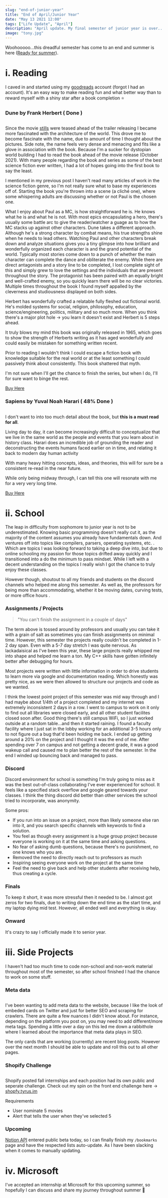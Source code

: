 ```yaml
---
slug: "end-of-junior-year"
title: "End of April/Junior Year"
date: "May 13 2021 12:00"
tags: ["Life Update", "April"]
description: "April update. My final semester of junior year is over... more book reviews and small changes across the website."
image: "tony.jpg"
---
```

Woohooooo...this dreadful semester has come to an end and summer is here ([Ready for summer](https://open.spotify.com/track/3uwDoSjDd5HoLZgEFgxPEF?si=a5a163788d2f45f5)).

# i. Reading

I caved in and started using my [goodreads](https://www.goodreads.com/haustle) account (forgot I had an account). It's an easy way to make reading fun and what better way than to reward myself with a shiny star after a book completion ⭐️

### Dune by Frank Herbert ( Done )

<IMG url="/dune.png" caption="Shared image from the set of `Dune`"/>


Since the movie [stills](https://www.vanityfair.com/hollywood/2020/04/behold-dune-an-exclusive-look-at-timothee-chalamet-zendaya-oscar-isaac) were teased ahead of the trailer releasing I became more fascinated with the architecture of the world. This drove me to become fascinate with the name, due to amount of time I thought about the pictures. Side note, the name feels very dense and menacing and fits like a glove in association with the book. Because I'm a sucker for dystopian world building I had to read the book ahead of the movie release (October 2021). With many people regarding the book and series as some of the best science fiction ever written, I had a lot of hopes going into the first book to say the least.

I mentioned in my previous post I haven't read many articles of work in the science fiction genre, so I'm not really sure what to base my experiences off of. Starting the book you're thrown into a scene (a cliché one), where some whispering adults are discussing whether or not Paul is the chosen one.

What I enjoy about Paul as a MC, is how straightforward he is. He knows what he is and what he is not. With most epics encapsulating a hero, there's usually some battle arc to give the reader/watcher a guage as to how the MC stacks up against other characters. Dune takes a different approach. Although he's a strong character by combat means, his true strengths shine when he needs to lead others. Watching Paul and other characters break down and analyze situations gives you a tiny glimpse into how brilliant and wonderfully organized each character is and the grand potential of the world. Typically most stories come down to a punch of whether the main character can complete the dance and obliterate the enemy. While there are direct antagonists and a story line to be completed, I lost complete sight of this and simply grew to love the settings and the individuals that are present throughout the story. The protagonist has been paired with an equally bright and well-crafted enemy, so you quickly learn there will be no clear victories. Multiple times throughout the book I found myself appalled by the cleverness and studiousness displayed on both sides.

Herbert has wonderfully crafted a relatable fully fleshed out fictional world. He's molded systems for social, religion, philosophy, education, science/engineering, politics, military and so much more. When you think there's a major plot hole → you learn it doesn't exist and Herbert is 5 steps ahead.

It truly blows my mind this book was originally released in 1965, which goes to show the strength of Herberts writing as it has aged wonderfully and could easily be mistaken for something written recent.

Prior to reading I wouldn't think I could escape a fiction book with knowledge suitable for the real world or at the least something I could passively think about consistently. This book shattered that myth.

I'm not sure when I'll get the chance to finish the series, but when I do, I'll for sure want to binge the rest.

[Buy Here](https://www.amazon.com/Dune-Chronicles-Book-1/dp/0441013597/ref=sr_1_2?crid=30W3D1WF9I0QD&dchild=1&keywords=dune&qid=1620934438&sprefix=dune%2Caps%2C252&sr=8-2)

### Sapiens by Yuval Noah Harari ( 48% Done )

<IMG url="/huntergather.png" shadow={false}/>


I don't want to into too much detail about the book, but **this is a must read for all**. 

Living day to day, it can become increasingly difficult to conceptualize that we live in the same world as the people and events that you learn about in history class. Harari does an incredible job of grounding the reader and deconstructing the events humans faced earlier on in time, and relating it back to modern day human activity

With many heavy hitting concepts, ideas, and theories, this will for sure be a consistent re-read in the near future.

While only being midway through, I can tell this one will resonate with me for a very very long time.

[Buy Here](https://www.amazon.com/Sapiens-Humankind-Yuval-Noah-Harari/dp/0062316117/ref=sr_1_1?dchild=1&keywords=sapiens&qid=1620937094&sr=8-1)


# ii. School

The leap in difficulty from sophomore to junior year is not to be underestimated. Knowing basic programming doesn't really cut it, as the majority of the content assumes you already have fundamentals down. And ventures off into topics like compilers, parsers, operating systems, etc. . Which are topics I was looking forward to taking a deep dive into, but due to online schooling my passion for those topics drifted away quickly and I transitioned into a do the minimum to pass mindset. While I left with a decent understanding on the topics I really wish I got the chance to truly enjoy these classes.

However though, shoutout to all my friends and students on the discord channels who helped me along this semester.  As well as, the professors for being more than accommodating, whether it be moving dates, curving tests, or more office hours .

### Assignments / Projects

> "You can't finish the assignment in a couple of days"

The term above is tossed around by professors and usually you can take it with a grain of salt as sometimes you can finish assignments on minimal time. However, this semester the projects really couldn't be completed in 1-2 day span. Even with a 5-7 day stretch I was quite nervous. As lackadaisical as I've been this year, these large projects really whipped me into shape and helped me learn a ton. My C++ skills have gotten infinitely better after debugging for hours.

Most projects were written with little information in order to drive students to learn more via google and documentation reading. Which honestly was pretty nice, as we were then allowed to structure our projects and code as we wanted.

I think the lowest point project of this semester was mid way through and I had maybe about 1/4th of a project completed and my internet was extremely inconsistent 2 days in a row. I went to campus to work on it only to find out all libraries were closed early, and all other student facilites closed soon after. Good thing there's still campus WiFi, so I just worked outside at a random table...and then it started raining. I found a faculty facility where I just sat in the lobby working for an additional 3-5 hours only to not figure out a bug that'd been holding me back. I ended up getting around a 20% on the project and I thought it was the end of me. After spending over 7 on campus and not getting a decent grade, it was a good wakeup call and caused me to plan better the rest of the semester. In the end I winded up bouncing back and managed to pass.

### Discord

Discord environment for school is something I'm truly going to miss as it was the best out-of-class collaborating I've ever experienced for school. It feels like a specified stack overflow and google geared towards your classes. I think the thing discord did better than other services the school tried to incorporate, was anonymity.

Some pros:

- If you run into an issue on a project, more than likely someone else ran into it, and you search specific channels with keywords to find a solution.
- You feel as though every assignment is a huge group project because everyone is working on it at the same time and asking questions.
- No fear of asking dumb questions, because there's no punishment, no one knows who you are.
- Removed the need to directly reach out to professors as much
- Inspiring seeing everyone work on the project at the same time
- Feel the need to give back and help other students after receiving help, thus creating a cycle.

### Finals

To keep it short, it was more stressful then it needed to be. I almost got zeros for two finals, due to writing down the end time as the start time, and my laptop dying mid test. However, all ended well and everything is okay.

### Onward

It's crazy to say I officially made it to senior year.

# iii. Side Projects

I haven't had too much time to code non-school and non-work material throughout most of the semester, so after school finished I had the chance to work on some stuff.

### Meta data

<IMG url="/twitter-meta-card-white.png" caption="How links to my blog posts via Twitter look now" width="400px" shadow={false}/>


I've been wanting to add meta data to the website, because I like the look of embeded cards on Twitter and just for better SEO and scraping for crawlers. There are quite a few nuances I didn't know about. For instance, depending on the platform you post on, you may need to add different/more meta tags. Spending a little over a day on this led me down a rabbithole where I learned about the importance that meta data plays in SEO.

The only cards that are working (currently) are recent blog posts. However over the next month I should be able to update and roll this out to all other pages.

### Shopify Challenge

<IMG url="/shopify-challenge-screenshot.png" caption="Screenshot of user libaray after they've selected 5 movies" width="600px"/>


Shopify posted fall internships and each position had its own public and seperate challenge. Check out my spin on the front end challenge here → [shopfy.tyrus.im](https://shopify.tyrus.im/)

Requirements

- User nominate 5 movies
- Alert that tells the user when they've selected 5

### Upcoming

[Notion API](https://developers.notion.com/docs/getting-started) entered public beta today, so I can finally finish my `/bookmarks` page and have the respected lists auto-update. As I have been slacking when it comes to manually updating.

# iv. Microsoft

I've accepted an internship at Microsoft for this upcoming summer, so hopefully I can discuss and share my journey throughout summer 🤞